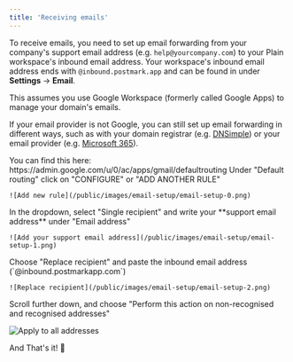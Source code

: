```yaml
---
title: 'Receiving emails'
---
```


To receive emails, you need to set up email forwarding from your company's support email address (e.g. `help@yourcompany.com`)
to your Plain workspace's inbound email address. Your workspace's inbound email address ends with `@inbound.postmark.app` and
can be found in under **Settings** → **Email**.

<Callout type="info" emoji="️✋">
This assumes you use Google Workspace (formerly called Google Apps) to manage your domain's emails.

If your email provider is not Google, you can still set up email forwarding in different ways, such as with your domain registrar (e.g. [DNSimple](https://support.dnsimple.com/articles/email-forwarding/)) or your email provider (e.g. [Microsoft 365](https://learn.microsoft.com/en-us/microsoft-365/admin/email/configure-email-forwarding)).

</Callout>

<Steps>
  <Step title="Go to your Gmail routing configuration">
    You can find this here: https://admin.google.com/u/0/ac/apps/gmail/defaultrouting
  </Step>
  <Step title="Add a new rule">
    Under "Default routing" click on "CONFIGURE" or "ADD ANOTHER RULE"

    ![Add new rule](/public/images/email-setup/email-setup-0.png)

  </Step>
  <Step title="Set the recipient">
    In the dropdown, select "Single recipient" and write your **support email address** under "Email address"

    ![Add your support email address](/public/images/email-setup/email-setup-1.png)

  </Step>
  <Step title="Check the box `Change envelope recipient`">
  </Step>
  <Step title="Replace the recipient`">
    Choose "Replace recipient" and paste the inbound email address (`@inbound.postmarkapp.com`)

    ![Replace recipient](/public/images/email-setup/email-setup-2.png)

  </Step>
  <Step title="Set who the rule applies to">
  Scroll further down, and choose "Perform this action on non-recognised and recognised addresses"

![Apply to all addresses](/public/images/email-setup/email-setup-3.png)

  </Step>
  <Step title="Click on `Save`">
  </Step>
</Steps>

<Check>And That's it! 💅</Check>
